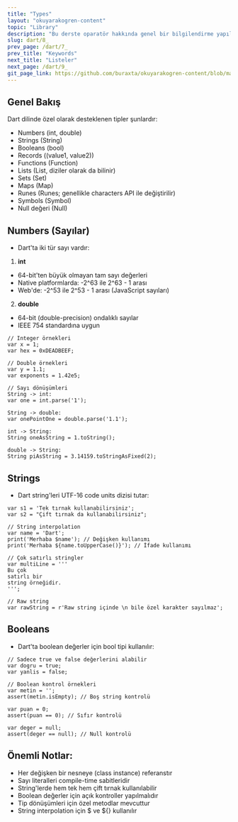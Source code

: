 ```yaml
---
title: "Types"
layout: "okuyarakogren-content"
topic: "Library"
description: "Bu derste oparatör hakkında genel bir bilgilendirme yapılmaktadır."
slug: dart/8_
prev_page: /dart/7_
prev_title: "Keywords"
next_title: "Listeler"
next_page: /dart/9_
git_page_link: https://github.com/buraxta/okuyarakogren-content/blob/master/400-dart/8_.mdx
---
```


## Genel Bakış

Dart dilinde özel olarak desteklenen tipler şunlardır:

- Numbers (int, double)
- Strings (String)
- Booleans (bool)
- Records ((value1, value2))
- Functions (Function)
- Lists (List, diziler olarak da bilinir)
- Sets (Set)
- Maps (Map)
- Runes (Runes; genellikle characters API ile değiştirilir)
- Symbols (Symbol)
- Null değeri (Null)

## Numbers (Sayılar)

- Dart'ta iki tür sayı vardır:

1. **int**

- 64-bit'ten büyük olmayan tam sayı değerleri
- Native platformlarda: -2^63 ile 2^63 - 1 arası
- Web'de: -2^53 ile 2^53 - 1 arası (JavaScript sayıları)

2. **double**

- 64-bit (double-precision) ondalıklı sayılar
- IEEE 754 standardına uygun

```
// Integer örnekleri
var x = 1;
var hex = 0xDEADBEEF;

// Double örnekleri
var y = 1.1;
var exponents = 1.42e5;

// Sayı dönüşümleri
String -> int:
var one = int.parse('1');

String -> double:
var onePointOne = double.parse('1.1');

int -> String:
String oneAsString = 1.toString();

double -> String:
String piAsString = 3.14159.toStringAsFixed(2);
```

## Strings

- Dart string'leri UTF-16 code units dizisi tutar:

```
var s1 = 'Tek tırnak kullanabilirsiniz';
var s2 = "Çift tırnak da kullanabilirsiniz";

// String interpolation
var name = 'Dart';
print('Merhaba $name'); // Değişken kullanımı
print('Merhaba ${name.toUpperCase()}'); // İfade kullanımı

// Çok satırlı stringler
var multiLine = '''
Bu çok
satırlı bir
string örneğidir.
''';

// Raw string
var rawString = r'Raw string içinde \n bile özel karakter sayılmaz';
```

## Booleans

- Dart'ta boolean değerler için bool tipi kullanılır:

```
// Sadece true ve false değerlerini alabilir
var dogru = true;
var yanlis = false;

// Boolean kontrol örnekleri
var metin = '';
assert(metin.isEmpty); // Boş string kontrolü

var puan = 0;
assert(puan == 0); // Sıfır kontrolü

var deger = null;
assert(deger == null); // Null kontrolü
```

## Önemli Notlar:

- Her değişken bir nesneye (class instance) referanstır
- Sayı literalleri compile-time sabitleridir
- String'lerde hem tek hem çift tırnak kullanılabilir
- Boolean değerler için açık kontroller yapılmalıdır
- Tip dönüşümleri için özel metodlar mevcuttur
- String interpolation için $ ve ${} kullanılır
